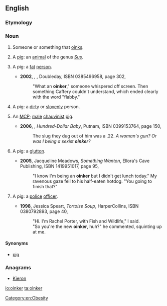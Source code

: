 ==English==

===Etymology===
{{suffix|oink|er|lang=en}}

===Noun===
{{en-noun}}

# Someone or something that [[oink]]s.
# {{lb|en|slang|countable}} A [[pig]]: an [[animal]] of the genus ''[[Sus]]''.
# {{lb|en|derogatory|_|slang|countable}} A pig: a [[fat]] [[person]].
#* '''2002''', {{w|Mo Hayder}}, ''{{w|The Treatment}}'', Doubleday, ISBN 0385496958, page 302,
#*: "What an '''oinker'''," someone whispered off screen. Then something Caffery couldn't understand, which ended clearly with the word "flabby."
# {{lb|en|derogatory|_|slang|countable}} A pig: a [[dirty]] or [[slovenly]] person.
# {{lb|en|derogatory|_|slang|countable}} An [[MCP]]; [[male]] [[chauvinist]] [[pig]].
#* '''2006''', {{w|Robert B. Parker}}, ''Hundred-Dollar Baby'', Putnam, ISBN 0399153764, page 150,
#*: The slug they dug out of him was a .22. ''A woman's gun? Or was I being a sexist '''oinker'''?''
# {{lb|en|derogatory|_|slang|countable}} A pig: a [[glutton]].
#* '''2005''', Jacqueline Meadows, ''Something Wanton'', Ellora's Cave Publishing, ISBN 1419951017, page 95,
#*: "I know I'm being an '''oinker''' but I didn't get lunch today." My ravenous gaze fell to his half-eaten hotdog. "You going to finish that?"
# {{lb|en|derogatory|_|slang|countable}} A pig: a [[police]] [[officer]].
#* '''1998''', Jessica Speart, ''Tortoise Soup'', HarperCollins, ISBN 0380792893, page 40,
#*: "Hi. I'm Rachel Porter, with Fish and Wildlife," I said.
#*: "So you're the new '''oinker''', huh?" he commented, squinting up at me.

====Synonyms====
* {{sense|all senses}} [[pig]]

===Anagrams===
* [[Kieron#English|Kieron]]

[[Category:en:Obesity]]

[[io:oinker]]
[[ta:oinker]]